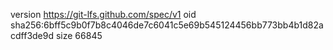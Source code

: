version https://git-lfs.github.com/spec/v1
oid sha256:6bff5c9b0f7b8c4046de7c6041c5e69b545124456bb773bb4b1d82acdff3de9d
size 66845
